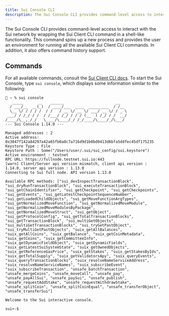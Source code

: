 ```yaml
---
title: Sui Console CLI
description: The Sui Console CLI provides command-level access to interact with the Sui network by wrapping the Sui Client CLI command.
---
```


The Sui Console CLI provides command-level access to interact with the Sui network by wrapping the Sui Client CLI command in a shell-like functionality. This command spins up a new process and provides the user an environment for running all the available Sui Client CLI commands. In addition, it also offers command history support.

## Commands

For all available commands, consult the [Sui Client CLI docs](./client.mdx). To start the Sui Console, type `sui console`, which displays some information similar to the following: 

```shell
🚀 ~ % sui console
   _____       _    ______                       __
  / ___/__  __(_)  / ____/___  ____  _________  / /__
  \__ \/ / / / /  / /   / __ \/ __ \/ ___/ __ \/ / _ \
 ___/ / /_/ / /  / /___/ /_/ / / / (__  ) /_/ / /  __/
/____/\__,_/_/   \____/\____/_/ /_/____/\____/_/\___/
--- Sui Console 1.14.0 ---

Managed addresses : 2
Active address: 0x3047f142a84297a42a65fb0a8c7a716d9d1b0bd0413d6bfa5ddfec45df175235
Keystore Type : File
Keystore Path : Some("/Users/user/.sui/sui_config/sui.keystore")
Active environment : testnet
RPC URL: https://fullnode.testnet.sui.io:443
[warn] Client/Server api version mismatch, client api version : 1.14.0, server api version : 1.13.0
Connecting to Sui full node. API version 1.13.0

Available RPC methods: ["sui_devInspectTransactionBlock", "sui_dryRunTransactionBlock", "sui_executeTransactionBlock", "sui_getChainIdentifier", "sui_getCheckpoint", "sui_getCheckpoints", "sui_getEvents", "sui_getLatestCheckpointSequenceNumber", "sui_getLoadedChildObjects", "sui_getMoveFunctionArgTypes", "sui_getNormalizedMoveFunction", "sui_getNormalizedMoveModule", "sui_getNormalizedMoveModulesByPackage", "sui_getNormalizedMoveStruct", "sui_getObject", "sui_getProtocolConfig", "sui_getTotalTransactionBlocks", "sui_getTransactionBlock", "sui_multiGetObjects", "sui_multiGetTransactionBlocks", "sui_tryGetPastObject", "sui_tryMultiGetPastObjects", "suix_getAllBalances", "suix_getAllCoins", "suix_getBalance", "suix_getCoinMetadata", "suix_getCoins", "suix_getCommitteeInfo", "suix_getDynamicFieldObject", "suix_getDynamicFields", "suix_getLatestSuiSystemState", "suix_getOwnedObjects", "suix_getReferenceGasPrice", "suix_getStakes", "suix_getStakesByIds", "suix_getTotalSupply", "suix_getValidatorsApy", "suix_queryEvents", "suix_queryTransactionBlocks", "suix_resolveNameServiceAddress", "suix_resolveNameServiceNames", "suix_subscribeEvent", "suix_subscribeTransaction", "unsafe_batchTransaction", "unsafe_mergeCoins", "unsafe_moveCall", "unsafe_pay", "unsafe_payAllSui", "unsafe_paySui", "unsafe_publish", "unsafe_requestAddStake", "unsafe_requestWithdrawStake", "unsafe_splitCoin", "unsafe_splitCoinEqual", "unsafe_transferObject", "unsafe_transferSui"]

Welcome to the Sui interactive console.

sui>-$

```
